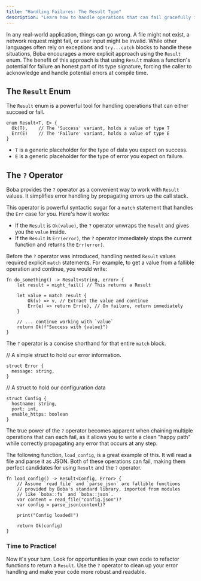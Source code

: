 ```yaml
---
title: "Handling Failures: The Result Type"
description: "Learn how to handle operations that can fail gracefully in Boba using the Result enum and the `?` operator."
---
```


In any real-world application, things can go wrong. A file might not exist, a network request might fail, or user input might be invalid. While other languages often rely on exceptions and `try...catch` blocks to handle these situations, Boba encourages a more explicit approach using the `Result` enum. The benefit of this approach is that using `Result` makes a function's potential for failure an honest part of its type signature, forcing the caller to acknowledge and handle potential errors at compile time.

## The `Result` Enum

The `Result` enum is a powerful tool for handling operations that can either succeed or fail.

```boba
enum Result<T, E> {
  Ok(T),    // The 'Success' variant, holds a value of type T
  Err(E)    // The 'Failure' variant, holds a value of type E
}
```

- `T` is a generic placeholder for the type of data you expect on success.
- `E` is a generic placeholder for the type of error you expect on failure.

## The `?` Operator

Boba provides the `?` operator as a convenient way to work with `Result` values. It simplifies error handling by propagating errors up the call stack.

This operator is powerful syntactic sugar for a `match` statement that handles the `Err` case for you. Here's how it works:

- If the `Result` is `Ok(value)`, the `?` operator unwraps the `Result` and gives you the `value` inside.
- If the `Result` is `Err(error)`, the `?` operator immediately stops the current function and returns the `Err(error)`.

Before the `?` operator was introduced, handling nested `Result` values required explicit `match` statements. For example, to get a value from a fallible operation and continue, you would write:

```boba
fn do_something() -> Result<string, error> {
    let result = might_fail() // This returns a Result

    let value = match result {
        Ok(v) => v, // Extract the value and continue
        Err(e) => return Err(e), // On failure, return immediately
    }

    // ... continue working with `value`
    return Ok(f"Success with {value}")
}
```

The `?` operator is a concise shorthand for that entire `match` block.

// A simple struct to hold our error information.
```boba
struct Error {
  message: string,
}
```

// A struct to hold our configuration data
```boba
struct Config {
  hostname: string,
  port: int,
  enable_https: boolean
}
```

The true power of the `?` operator becomes apparent when chaining multiple operations that can each fail, as it allows you to write a clean "happy path" while correctly propagating any error that occurs at any step.

The following function, `load_config`, is a great example of this. It will read a file and parse it as JSON. Both of these operations can fail, making them perfect candidates for using `Result` and the `?` operator.

```boba
fn load_config() -> Result<Config, Error> {
    // Assume `read_file` and `parse_json` are fallible functions
    // provided by Boba's standard library, imported from modules
    // like `boba::fs` and `boba::json`.
    var content = read_file("config.json")?
    var config = parse_json(content)?

    print("Config loaded!")

    return Ok(config)
}
```

### Time to Practice!

Now it's your turn. Look for opportunities in your own code to refactor functions to return a `Result`. Use the `?` operator to clean up your error handling and make your code more robust and readable.